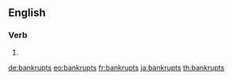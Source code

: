 ==English==

===Verb===
{{head|en|verb form}}

# {{en-third-person singular of|bankrupt}}

[[de:bankrupts]]
[[eo:bankrupts]]
[[fr:bankrupts]]
[[ja:bankrupts]]
[[th:bankrupts]]